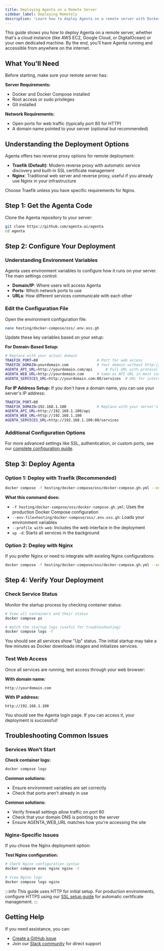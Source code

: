 ```yaml
---
title: Deploying Agenta on a Remote Server
sidebar_label: Deploying Remotely
description: 'Learn how to deploy Agenta on a remote server with Docker. Step-by-step guide covers environment setup, installation, and configuration for cloud or dedicated hosting environments.'
---
```


This guide shows you how to deploy Agenta on a remote server, whether that's a cloud instance (like AWS EC2, Google Cloud, or DigitalOcean) or your own dedicated machine. By the end, you'll have Agenta running and accessible from anywhere on the internet.

## What You'll Need

Before starting, make sure your remote server has:

**Server Requirements:**
- Docker and Docker Compose installed
- Root access or sudo privileges
- Git installed

**Network Requirements:**
- Open ports for web traffic (typically port 80 for HTTP)
- A domain name pointed to your server (optional but recommended)

## Understanding the Deployment Options

Agenta offers two reverse proxy options for remote deployment:

- **Traefik (Default)**: Modern reverse proxy with automatic service discovery and built-in SSL certificate management
- **Nginx**: Traditional web server and reverse proxy, useful if you already use Nginx in your infrastructure

Choose Traefik unless you have specific requirements for Nginx.

## Step 1: Get the Agenta Code

Clone the Agenta repository to your server:

```bash
git clone https://github.com/agenta-ai/agenta
cd agenta
```

## Step 2: Configure Your Deployment

### Understanding Environment Variables

Agenta uses environment variables to configure how it runs on your server. The main settings control:

- **Domain/IP**: Where users will access Agenta
- **Ports**: Which network ports to use
- **URLs**: How different services communicate with each other

### Edit the Configuration File

Open the environment configuration file:

```bash
nano hosting/docker-compose/oss/.env.oss.gh
```

Update these key variables based on your setup:

**For Domain-Based Setup:**
```bash
# Replace with your actual domain
TRAEFIK_PORT=80                           # Port for web access
TRAEFIK_DOMAIN=yourdomain.com             # Your domain without http://
AGENTA_API_URL=http://yourdomain.com/api      # Full URL with protocol
AGENTA_WEB_URL=http://yourdomain.com      # Same as API URL in most cases
AGENTA_SERVICES_URL=http://yourdomain.com:80/services  # URL for internal services
```

**For IP Address Setup:**
If you don't have a domain name, you can use your server's IP address:

```bash
TRAEFIK_PORT=80
TRAEFIK_DOMAIN=192.168.1.100              # Replace with your server's IP
AGENTA_API_URL=http://192.168.1.100/api
AGENTA_WEB_URL=http://192.168.1.100
AGENTA_SERVICES_URL=http://192.168.1.100:80/services
```

### Additional Configuration Options

For more advanced settings like SSL, authentication, or custom ports, see our [complete configuration guide](/self-host/configuration).

## Step 3: Deploy Agenta

### Option 1: Deploy with Traefik (Recommended)

```bash
docker compose -f hosting/docker-compose/oss/docker-compose.gh.yml --env-file=hosting/docker-compose/oss/.env.oss.gh --profile with-web up -d
```

**What this command does:**
- `-f hosting/docker-compose/oss/docker-compose.gh.yml`: Uses the production Docker Compose configuration
- `--env-file=hosting/docker-compose/oss/.env.oss.gh`: Loads your environment variables
- `--profile with-web`: Includes the web interface in the deployment
- `up -d`: Starts all services in the background

### Option 2: Deploy with Nginx

If you prefer Nginx or need to integrate with existing Nginx configurations:

```bash
docker compose -f hosting/docker-compose/oss/docker-compose.gh.yml --env-file=hosting/docker-compose/oss/.env.oss.gh --profile with-web --profile nginx up -d
```

## Step 4: Verify Your Deployment

### Check Service Status

Monitor the startup process by checking container status:

```bash
# View all containers and their status
docker compose ps

# Watch the startup logs (useful for troubleshooting)
docker compose logs -f
```

You should see all services show "Up" status. The initial startup may take a few minutes as Docker downloads images and initializes services.

### Test Web Access

Once all services are running, test access through your web browser:

**With domain name:**
```
http://yourdomain.com
```

**With IP address:**
```
http://192.168.1.100
```

You should see the Agenta login page. If you can access it, your deployment is successful!

## Troubleshooting Common Issues

### Services Won't Start

**Check container logs:**
```bash
docker compose logs
```

**Common solutions:**
- Ensure environment variables are set correctly
- Check that ports aren't already in use


**Common solutions:**
- Verify firewall settings allow traffic on port 80
- Check that your domain DNS is pointing to the server
- Ensure AGENTA_WEB_URL matches how you're accessing the site


### Nginx-Specific Issues

If you chose the Nginx deployment option:

**Test Nginx configuration:**
```bash
# Check Nginx configuration syntax
docker compose exec nginx nginx -t

# View Nginx logs
docker compose logs nginx
```


:::info
This guide uses HTTP for initial setup. For production environments, configure HTTPS using our [SSL setup guide](/self-host/guides/using-ssl) for automatic certificate management.
:::

## Getting Help

If you need assistance, you can:
- [Create a GitHub issue](https://github.com/Agenta-AI/agenta/issues/new/choose)
- Join our [Slack community](https://join.slack.com/t/agenta-hq/shared_invite/zt-37pnbp5s6-mbBrPL863d_oLB61GSNFjw) for direct support
